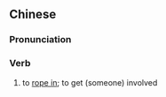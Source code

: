 {{also|拉拢}}
==Chinese==
{{zh-forms|s=拉拢}}

===Pronunciation===
{{zh-pron
|m=lālǒng,tl=y
|c=laai1 lung5-2
|mn=qz,xm,zz:la-lóng
|cat=v
}}

===Verb===
{{zh-verb}}

# to [[rope in]]; to get (someone) involved {{gloss|often through unscrupulous means such as bribery}}